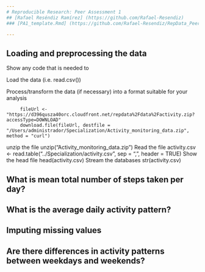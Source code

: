 ```yaml
---
# Reproducible Research: Peer Assessment 1
## [Rafael Reséndiz Ramírez] (https://github.com/Rafael-Resendiz)
### [PA1_template.Rmd] (https://github.com/Rafael-Resendiz/RepData_PeerAssessment1/edit/master/PA1_template.Rmd)

---
```



## Loading and preprocessing the data
Show any code that is needed to

Load the data (i.e. read.csv())

Process/transform the data (if necessary) into a format suitable for your analysis

         fileUrl <- "https://d396qusza40orc.cloudfront.net/repdata%2Fdata%2Factivity.zip?accessType=DOWNLOAD"
         download.file(fileUrl, destfile = "/Users/administrador/Specialization/Activity_monitoring_data.zip", method = "curl")
unzip the file
         unzip("Activity_monitoring_data.zip")
Read the file
         activity.csv <- read.table("../Specialization/activity.csv", sep = ",", header = TRUE)
Show the head file
         head(activity.csv)
Stream the databases
         str(activity.csv)

## What is mean total number of steps taken per day?



## What is the average daily activity pattern?



## Imputing missing values



## Are there differences in activity patterns between weekdays and weekends?
